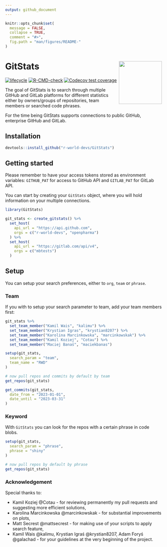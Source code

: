 ```yaml
---
output: github_document
---
```


<!-- README.md is generated from README.Rmd. Please edit that file -->

```r
knitr::opts_chunk$set(
  message = FALSE,
  collapse = TRUE,
  comment = "#>",
  fig.path = "man/figures/README-"
)
```

# GitStats <img src="man/figures/GitStats_logo.png" align="right" height="138" style="float:right; height:138px;"/>

<!-- badges: start -->
[![lifecycle](https://img.shields.io/badge/lifecycle-experimental-orange.svg)](https://lifecycle.r-lib.org/articles/stages.html#experimental)
[![R-CMD-check](https://github.com/r-world-devs/GitStats/workflows/R-CMD-check/badge.svg)](https://github.com/r-world-devs/GitStats/actions)
[![Codecov test coverage](https://codecov.io/gh/r-world-devs/GitStats/branch/devel/graph/badge.svg)](https://app.codecov.io/gh/r-world-devs/GitStats?branch=devel)
<!-- badges: end -->

The goal of GitStats is to search through multiple GitHub and GitLab platforms for different statistics either by owners/groups of repositories, team members or searched code phrases.

For the time being GitStats supports connections to public GitHub, enterprise GitHub and GitLab.

## Installation

```r
devtools::install_github("r-world-devs/GitStats")
```

## Getting started

Please remember to have your access tokens stored as environment variables: `GITHUB_PAT` for access to GitHub API and `GITLAB_PAT` for GitLab API.

You can start by creating your `GitStats` object, where you will hold information on your multiple connections.

```r
library(GitStats)

git_stats <- create_gitstats() %>%
  set_host(
    api_url = "https://api.github.com",
    orgs = c("r-world-devs", "openpharma")
  ) %>%
  set_host(
    api_url = "https://gitlab.com/api/v4",
    orgs = c("mbtests")
  )
```

## Setup

You can setup your search preferences, either to `org`, `team` or `phrase`. 

### Team

If you with to setup your search parameter to team, add your team members first:

```r
git_stats %>%
  set_team_member("Kamil Wais", "kalimu") %>%
  set_team_member("Krystian Igras", "krystian8207") %>%
  set_team_member("Karolina Marcinkowska", "marcinkowskak") %>%
  set_team_member("Kamil Koziej", "Cotau") %>%
  set_team_member("Maciej Banaś", "maciekbanas")

setup(git_stats,
  search_param = "team",
  team_name = "RWD"
)

# now pull repos and commits by default by team
get_repos(git_stats)

get_commits(git_stats,
  date_from = "2023-01-01",
  date_until = "2023-03-31"
)
```

### Keyword

With `GitStats` you can look for the repos with a certain phrase in code blobs.

```r
setup(git_stats,
  search_param = "phrase",
  phrase = "shiny"
)

# now pull repos by default by phrase
get_repos(git_stats)
```

### Acknowledgement

Special thanks to:

- Kamil Koziej @Cotau - for reviewing permanently my pull requests and suggesting more efficient solutions,
- Karolina Marcinkowska @marcinkowskak - for substantial improvements on plots,
- Matt Secrest @mattsecrest - for making use of your scripts to apply search feature,
- Kamil Wais @kalimu, Krystian Igraś @krystian8207, Adam Foryś @galachad - for your guidelines at the very beginning of the project.

